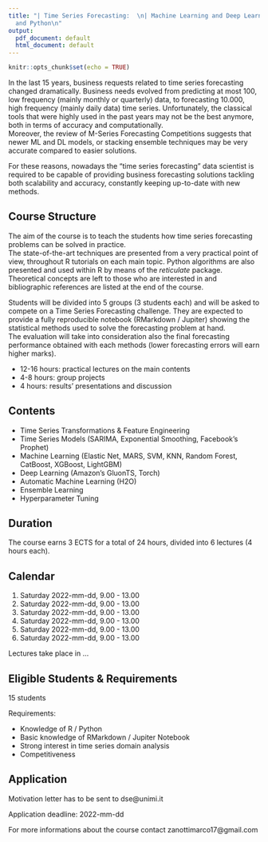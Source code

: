 ```yaml
---
title: "| Time Series Forecasting:  \n| Machine Learning and Deep Learning with R
  and Python\n"
output:
  pdf_document: default
  html_document: default
---
```


```r
knitr::opts_chunk$set(echo = TRUE)
```


In the last 15 years, business requests related to time series forecasting
changed dramatically. Business needs evolved from predicting at most
100, low frequency (mainly monthly or quarterly) data, to forecasting 
10.000, high frequency (mainly daily data) time series. 
Unfortunately, the classical tools that were highly used in the past years 
may not be the best anymore, both in terms of accuracy and computationally.  
Moreover, the review of M-Series Forecasting Competitions suggests that 
newer ML and DL models, or stacking ensemble techniques may be very accurate 
compared to easier solutions. 

For these reasons, nowadays the "time series forecasting" data scientist
is required to be capable of providing business forecasting solutions
tackling both scalability and accuracy, constantly keeping up-to-date
with new methods.  


## Course Structure

The aim of the course is to teach the students how time series 
forecasting problems can be solved in practice.  
The state-of-the-art techniques are presented from a very practical 
point of view, throughout R tutorials on each main topic. 
Python algorithms are also presented and used within R by means 
of the *reticulate* package.
Theoretical concepts are left to those who are interested in and 
bibliographic references are listed at the end of the course.
  
Students will be divided into 5 groups (3 students each) and 
will be asked to compete on a Time Series Forecasting challenge. 
They are expected to provide a fully reproducible notebook 
(RMarkdown / Jupiter) showing the statistical methods used to 
solve the forecasting problem at hand.  
The evaluation will take into consideration also the final forecasting 
performance obtained with each methods (lower forecasting errors will 
earn higher marks).  

* 12-16 hours: practical lectures on the main contents
* 4-8 hours: group projects
* 4 hours: results' presentations and discussion


## Contents

* Time Series Transformations & Feature Engineering
* Time Series Models (SARIMA, Exponential Smoothing, Facebook's Prophet)
* Machine Learning (Elastic Net, MARS, SVM, KNN, Random Forest, 
CatBoost, XGBoost, LightGBM)
* Deep Learning (Amazon's GluonTS, Torch)
* Automatic Machine Learning (H2O)
* Ensemble Learning
* Hyperparameter Tuning

\pagebreak

## Duration

The course earns 3 ECTS for a total of 24 hours, divided into 6 lectures (4 hours each).


## Calendar

1. Saturday 2022-mm-dd, 9.00 - 13.00
2. Saturday 2022-mm-dd, 9.00 - 13.00
3. Saturday 2022-mm-dd, 9.00 - 13.00
4. Saturday 2022-mm-dd, 9.00 - 13.00
5. Saturday 2022-mm-dd, 9.00 - 13.00
6. Saturday 2022-mm-dd, 9.00 - 13.00

Lectures take place in ...  


## Eligible Students & Requirements

15 students  
  
Requirements:

* Knowledge of R / Python
* Basic knowledge of RMarkdown / Jupiter Notebook
* Strong interest in time series domain analysis
* Competitiveness


## Application

Motivation letter has to be sent to dse@unimi.it  

Application deadline: 2022-mm-dd

For more informations about the course contact zanottimarco17@gmail.com
